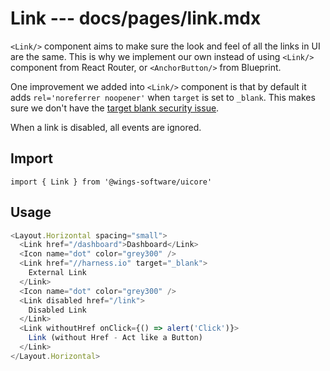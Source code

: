 # Link --- docs/pages/link.mdx

`<Link/>` component aims to make sure the look and feel of all the links in UI are the same. This is why we implement our own instead of using `<Link/>` component from React Router, or `<AnchorButton/>` from Blueprint.

One improvement we added into `<Link/>` component is that by default it adds `rel='noreferrer noopener'` when `target` is set to `_blank`. This makes sure we don't have the [target blank security issue](https://github.com/yannickcr/eslint-plugin-react/blob/master/docs/rules/jsx-no-target-blank.md).

When a link is disabled, all events are ignored.

## Import

```
import { Link } from '@wings-software/uicore'
```

## Usage

```js live=true
<Layout.Horizontal spacing="small">
  <Link href="/dashboard">Dashboard</Link>
  <Icon name="dot" color="grey300" />
  <Link href="//harness.io" target="_blank">
    External Link
  </Link>
  <Icon name="dot" color="grey300" />
  <Link disabled href="/link">
    Disabled Link
  </Link>
  <Link withoutHref onClick={() => alert('Click')}>
    Link (without Href - Act like a Button)
  </Link>
</Layout.Horizontal>
```
